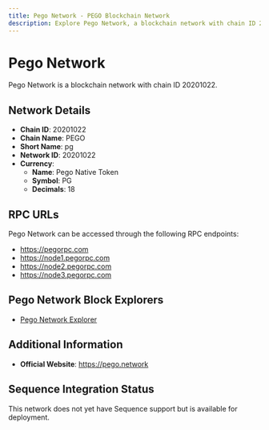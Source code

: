 ```yaml
--- 
title: Pego Network - PEGO Blockchain Network
description: Explore Pego Network, a blockchain network with chain ID 20201022. Learn about its native currency, Pego Native Token, and how to interact with the network.
---
```


# Pego Network

Pego Network is a blockchain network with chain ID 20201022.

## Network Details

- **Chain ID**: 20201022
- **Chain Name**: PEGO
- **Short Name**: pg
- **Network ID**: 20201022
- **Currency**: 
  - **Name**: Pego Native Token
  - **Symbol**: PG
  - **Decimals**: 18

## RPC URLs

Pego Network can be accessed through the following RPC endpoints:

- https://pegorpc.com
- https://node1.pegorpc.com
- https://node2.pegorpc.com
- https://node3.pegorpc.com

## Pego Network Block Explorers

- [Pego Network Explorer](https://scan.pego.network)

## Additional Information

- **Official Website**: https://pego.network

## Sequence Integration Status

This network does not yet have Sequence support but is available for deployment.
